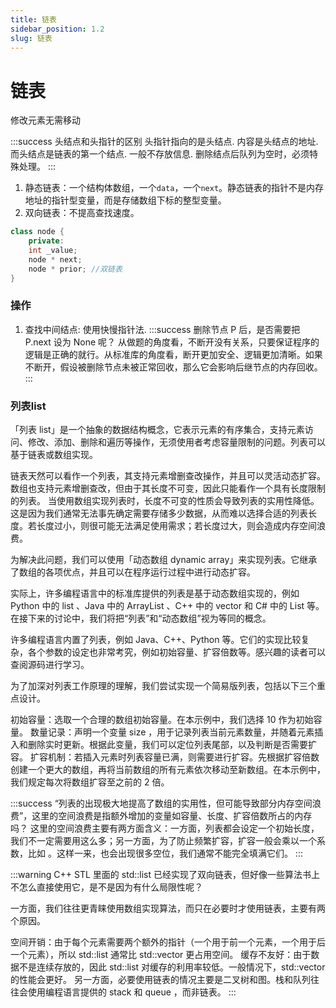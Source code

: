 ```yaml
---
title: 链表
sidebar_position: 1.2
slug: 链表
---
```


# 链表



修改元素无需移动

:::success 头结点和头指针的区别
头指针指向的是头结点. 内容是头结点的地址. 而头结点是链表的第一个结点. 一般不存放信息. 删除结点后队列为空时，必须特殊处理。
:::

1. 静态链表：一个结构体数组，一个`data`，一个`next`。静态链表的指针不是内存地址的指针型变量，而是存储数组下标的整型变量。
2. 双向链表：不提高查找速度。

```cpp
class node {
    private:
    int _value;
    node * next;
    node * prior; //双链表
}
```

### 操作

1. 查找中间结点: 使用快慢指针法.
:::success 删除节点 P 后，是否需要把 P.next 设为 None 呢？
从做题的角度看，不断开没有关系，只要保证程序的逻辑是正确的就行。从标准库的角度看，断开更加安全、逻辑更加清晰。如果不断开，假设被删除节点未被正常回收，那么它会影响后继节点的内存回收。
:::

### 列表list

「列表 list」是一个抽象的数据结构概念，它表示元素的有序集合，支持元素访问、修改、添加、删除和遍历等操作，无须使用者考虑容量限制的问题。列表可以基于链表或数组实现。

链表天然可以看作一个列表，其支持元素增删查改操作，并且可以灵活动态扩容。
数组也支持元素增删查改，但由于其长度不可变，因此只能看作一个具有长度限制的列表。
当使用数组实现列表时，长度不可变的性质会导致列表的实用性降低。这是因为我们通常无法事先确定需要存储多少数据，从而难以选择合适的列表长度。若长度过小，则很可能无法满足使用需求；若长度过大，则会造成内存空间浪费。

为解决此问题，我们可以使用「动态数组 dynamic array」来实现列表。它继承了数组的各项优点，并且可以在程序运行过程中进行动态扩容。

实际上，许多编程语言中的标准库提供的列表是基于动态数组实现的，例如 Python 中的 list 、Java 中的 ArrayList 、C++ 中的 vector 和 C# 中的 List 等。在接下来的讨论中，我们将把“列表”和“动态数组”视为等同的概念。

许多编程语言内置了列表，例如 Java、C++、Python 等。它们的实现比较复杂，各个参数的设定也非常考究，例如初始容量、扩容倍数等。感兴趣的读者可以查阅源码进行学习。

为了加深对列表工作原理的理解，我们尝试实现一个简易版列表，包括以下三个重点设计。

初始容量：选取一个合理的数组初始容量。在本示例中，我们选择 10 作为初始容量。
数量记录：声明一个变量 size ，用于记录列表当前元素数量，并随着元素插入和删除实时更新。根据此变量，我们可以定位列表尾部，以及判断是否需要扩容。
扩容机制：若插入元素时列表容量已满，则需要进行扩容。先根据扩容倍数创建一个更大的数组，再将当前数组的所有元素依次移动至新数组。在本示例中，我们规定每次将数组扩容至之前的 2 倍。

:::success “列表的出现极大地提高了数组的实用性，但可能导致部分内存空间浪费”，这里的空间浪费是指额外增加的变量如容量、长度、扩容倍数所占的内存吗？
这里的空间浪费主要有两方面含义：一方面，列表都会设定一个初始长度，我们不一定需要用这么多；另一方面，为了防止频繁扩容，扩容一般会乘以一个系数，比如 
 。这样一来，也会出现很多空位，我们通常不能完全填满它们。
:::


:::warning C++ STL 里面的 std::list 已经实现了双向链表，但好像一些算法书上不怎么直接使用它，是不是因为有什么局限性呢？

一方面，我们往往更青睐使用数组实现算法，而只在必要时才使用链表，主要有两个原因。

空间开销：由于每个元素需要两个额外的指针（一个用于前一个元素，一个用于后一个元素），所以 std::list 通常比 std::vector 更占用空间。
缓存不友好：由于数据不是连续存放的，因此 std::list 对缓存的利用率较低。一般情况下，std::vector 的性能会更好。
另一方面，必要使用链表的情况主要是二叉树和图。栈和队列往往会使用编程语言提供的 stack 和 queue ，而非链表。
:::

